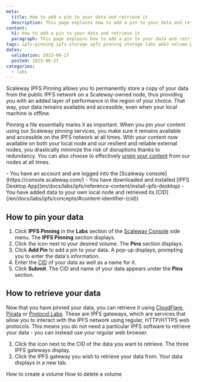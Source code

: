 ```yaml
---
meta:
  title: How to add a pin to your data and retrieve it
  description: This page explains how to add a pin to your data and retrieve it using Scaleway IPFS Pinning
content:
  h1: How to add a pin to your data and retrieve it
  paragraph: This page explains how to add a pin to your data and retrieve it using Scaleway IPFS Pinning
tags: ipfs-pinning ipfs-storage ipfs pinning storage labs web3 volume pin
dates:
  validation: 2023-06-27
  posted: 2023-06-27
categories:
  - labs
---
```


Scaleway IPFS Pinning allows you to permanently store a copy of your data from the public IPFS network on a Scaleway-owned node, thus providing you with an added layer of performance in the region of your choice. That way, your data remains available and accessible, even when your local machine is offline. 

Pinning a file essentially marks it as important. When you pin your content using our Scaleway pinning services, you make sure it remains available and accessible on the IPFS network at all times. With your content now available on both your local node and our resilient and reliable external nodes, you drastically minimize the risk of disruptions thanks to redundancy. You can also choose to effectively [unpin your content](en/docs/labs/ipfs/how-to/delete-volume/) from our nodes at all times.

<Macro id="iam-requirements" />

<Message type="requirement">
  - You have an account and are logged into the [Scaleway console](https://console.scaleway.com/)
  - You have downloaded and installed [IPFS Desktop App](en/docs/labs/ipfs/reference-content/install-ipfs-desktop)
  - You have added data to your own local node and retrieved its [CID](/en/docs/labs/ipfs/concepts/#content-identifier-(cid))
</Message>

## How to pin your data

1. Click **IPFS Pinning** in the **Labs** section of the [Scaleway Console](https://console.scaleway.com) side menu. The **IPFS Pinning** section displays.
2. Click the <Icon name="seeMore" /> icon next to your desired volume. The **Pins** section displays.
3. Click **Add Pin** to add a pin to your data. A pop-up displays, prompting you to enter the data's information.
4. Enter the [CID](/en/docs/labs/ipfs/concepts/#content-identifier-(cid)) of your data as well as a name for it.
5. Click **Submit**. The CID and name of your data appears under the **Pins** section. 

## How to retrieve your data 

Now that you have pinned your data, you can retrieve it using [CloudFlare](https://www.cloudflare.com/), [Pinata](https://www.pinata.cloud/) or [Protocol Labs](https://protocol.ai/). These are IPFS gateways, which are services that allow you to interact with the IPFS network using regular, HTTP/HTTPS web protocols. This means you do not need a particular IPFS software to retrieve your data - you can instead use your regular web browser.

1. Click the <Icon name="more" /> icon next to the CID of the data you want to retrieve. The three IPFS gateways display.
2. Click the IPFS gateway you wish to retrieve your data from. Your data displays in a new tab. 

<Navigation title="See Also">
  <PreviousButton to="/labs/ipfs/how-to/create-volume/">How to create a volume</PreviousButton>
  <NextButton to="/labs/ipfs/how-to/delete-volume/">How to delete a volume</NextButton>
</Navigation>